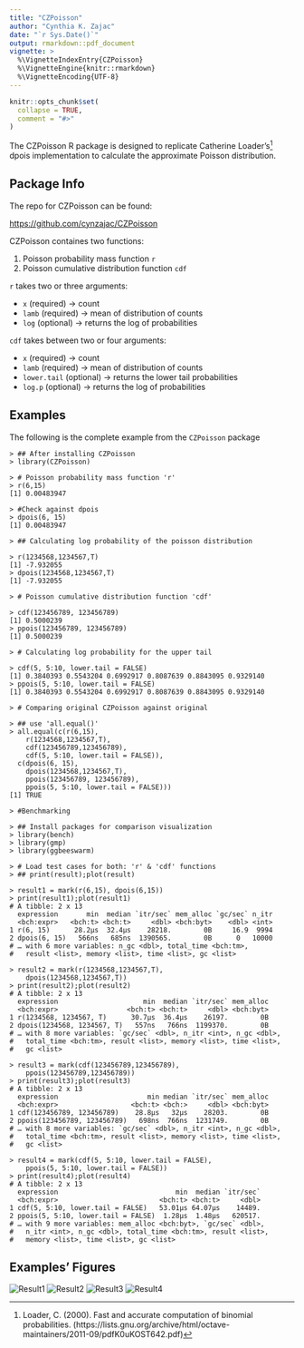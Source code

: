 ```yaml
---
title: "CZPoisson"
author: "Cynthia K. Zajac"
date: "`r Sys.Date()`"
output: rmarkdown::pdf_document
vignette: >
  %\VignetteIndexEntry{CZPoisson}
  %\VignetteEngine{knitr::rmarkdown}
  %\VignetteEncoding{UTF-8}
---
```


```r
knitr::opts_chunk$set(
  collapse = TRUE,
  comment = "#>"
)
```

The CZPoisson R package is designed to replicate Catherine Loader's[^1] dpois implementation to calculate the approximate Poisson distribution.

[^1]: Loader, C. (2000). Fast and accurate computation of binomial probabilities. \newline
[https://lists.gnu.org/archive/html/octave-maintainers/2011-09/pdfK0uKOST642.pdf](https://lists.gnu.org/archive/html/octave-maintainers/2011-09/pdfK0uKOST642.pdf)

## Package Info

The repo for CZPoisson can be found:

[https://github.com/cynzajac/CZPoisson](https://github.com/cynzajac/CZPoisson)

CZPoisson containes two functions: 

1. Poisson probability mass function `r`
2. Poisson cumulative distribution function `cdf`

`r` takes two or three arguments:

* `x`    (required) -> count
* `lamb` (required) -> mean of distribution of counts
* `log`  (optional) -> returns the log of probabilities

`cdf` takes between two or four arguments:

* `x`          (required) -> count
* `lamb`       (required) -> mean of distribution of counts
* `lower.tail` (optional) -> returns the lower tail probabilities
* `log.p`      (optional) -> returns the log of probabilities




## Examples

The following is the complete example from the `CZPoisson` package

    > ## After installing CZPoisson
    > library(CZPoisson)
    
    > # Poisson probability mass function 'r'
    > r(6,15)
    [1] 0.00483947
    
    > #Check against dpois
    > dpois(6, 15)
    [1] 0.00483947
    
    > ## Calculating log probability of the poisson distribution 
    
    > r(1234568,1234567,T)
    [1] -7.932055
    > dpois(1234568,1234567,T)
    [1] -7.932055
    
    > # Poisson cumulative distribution function 'cdf'
    
    > cdf(123456789, 123456789)
    [1] 0.5000239
    > ppois(123456789, 123456789)
    [1] 0.5000239
    
    > # Calculating log probability for the upper tail 
    
    > cdf(5, 5:10, lower.tail = FALSE)
    [1] 0.3840393 0.5543204 0.6992917 0.8087639 0.8843095 0.9329140
    > ppois(5, 5:10, lower.tail = FALSE)
    [1] 0.3840393 0.5543204 0.6992917 0.8087639 0.8843095 0.9329140

    > # Comparing original CZPoisson against original 
    
    > ## use 'all.equal()'
    > all.equal(c(r(6,15), 
        r(1234568,1234567,T), 
        cdf(123456789,123456789), 
        cdf(5, 5:10, lower.tail = FALSE)), 
      c(dpois(6, 15),  
        dpois(1234568,1234567,T), 
        ppois(123456789, 123456789), 
        ppois(5, 5:10, lower.tail = FALSE)))
    [1] TRUE
    
    > #Benchmarking
    
    > ## Install packages for comparison visualization 
    > library(bench)
    > library(gmp)
    > library(ggbeeswarm)
    
    > # Load test cases for both: 'r' & 'cdf' functions
    > ## print(result);plot(result)
    
    > result1 = mark(r(6,15), dpois(6,15))
    > print(result1);plot(result1)
    # A tibble: 2 x 13
      expression       min  median `itr/sec` mem_alloc `gc/sec` n_itr
      <bch:expr>   <bch:t> <bch:t>     <dbl> <bch:byt>    <dbl> <int>
    1 r(6, 15)      28.2µs  32.4µs    28218.        0B     16.9  9994
    2 dpois(6, 15)   566ns   685ns  1390565.        0B      0   10000
    # … with 6 more variables: n_gc <dbl>, total_time <bch:tm>,
    #   result <list>, memory <list>, time <list>, gc <list>

    > result2 = mark(r(1234568,1234567,T), 
        dpois(1234568,1234567,T))
    > print(result2);plot(result2)
    # A tibble: 2 x 13
      expression                     min  median `itr/sec` mem_alloc
      <bch:expr>                 <bch:t> <bch:t>     <dbl> <bch:byt>
    1 r(1234568, 1234567, T)      30.7µs  36.4µs    26197.        0B
    2 dpois(1234568, 1234567, T)   557ns   766ns  1199370.        0B
    # … with 8 more variables: `gc/sec` <dbl>, n_itr <int>, n_gc <dbl>,
    #   total_time <bch:tm>, result <list>, memory <list>, time <list>,
    #   gc <list>    
    
    > result3 = mark(cdf(123456789,123456789), 
        ppois(123456789,123456789))
    > print(result3);plot(result3)
    # A tibble: 2 x 13
      expression                      min median `itr/sec` mem_alloc
      <bch:expr>                  <bch:t> <bch:>     <dbl> <bch:byt>
    1 cdf(123456789, 123456789)    28.8µs   32µs    28203.        0B
    2 ppois(123456789, 123456789)   698ns  766ns  1231749.        0B
    # … with 8 more variables: `gc/sec` <dbl>, n_itr <int>, n_gc <dbl>,
    #   total_time <bch:tm>, result <list>, memory <list>, time <list>,
    #   gc <list>
    
    > result4 = mark(cdf(5, 5:10, lower.tail = FALSE), 
        ppois(5, 5:10, lower.tail = FALSE))
    > print(result4);plot(result4)
    # A tibble: 2 x 13
      expression                             min  median `itr/sec`
      <bch:expr>                         <bch:t> <bch:t>     <dbl>
    1 cdf(5, 5:10, lower.tail = FALSE)   53.01µs 64.07µs    14489.
    2 ppois(5, 5:10, lower.tail = FALSE)  1.28µs  1.48µs   620517.
    # … with 9 more variables: mem_alloc <bch:byt>, `gc/sec` <dbl>,
    #   n_itr <int>, n_gc <dbl>, total_time <bch:tm>, result <list>,
    #   memory <list>, time <list>, gc <list>

\newpage

## Examples' Figures

\bigskip

![Result1](Result1.png)
\newpage
![Result2](Result2.png)
\newpage
![Result3](Result3.png)
\newpage
![Result4](Result4.png)
